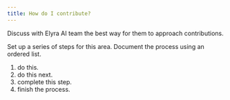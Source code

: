 ```yaml
---
title: How do I contribute?
---
```


<PageDescription>

Discuss with Elyra AI team the best way for them to approach contributions.

  </PageDescription>

Set up a series of steps for this area. Document the process using an ordered list.

1. do this.
2. do this next.
3. complete this step.
4. finish the process. 